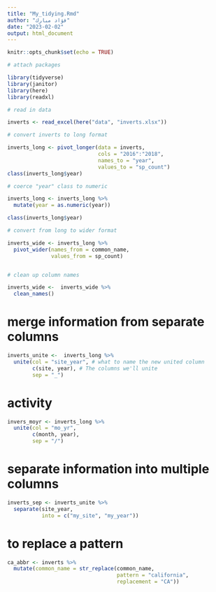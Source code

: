 ```yaml
---
title: "My_tidying.Rmd"
author: "فؤاد مبارك"
date: "2023-02-02"
output: html_document
---
```


```r
knitr::opts_chunk$set(echo = TRUE)

# attach packages

library(tidyverse)
library(janitor)
library(here)
library(readxl)

# read in data

inverts <- read_excel(here("data", "inverts.xlsx"))
```

```r
# convert inverts to long format

inverts_long <- pivot_longer(data = inverts, 
                             cols = "2016":"2018",
                             names_to = "year",
                             values_to = "sp_count")
class(inverts_long$year)

# coerce "year" class to numeric

inverts_long <- inverts_long %>% 
  mutate(year = as.numeric(year))

class(inverts_long$year)
```

```r
# convert from long to wider format

inverts_wide <- inverts_long %>%
  pivot_wider(names_from = common_name,
              values_from = sp_count)


# clean up column names

inverts_wide <-  inverts_wide %>% 
  clean_names()

```

# merge information from separate columns

```r

inverts_unite <-  inverts_long %>% 
  unite(col = "site_year", # what to name the new united column
        c(site, year), # The columns we'll unite
        sep = "_")


```

# activity

```r

invers_moyr <- inverts_long %>% 
  unite(col = "mo_yr",
        c(month, year),
        sep = "/")
```

# separate information into multiple columns
```r

inverts_sep <- inverts_unite %>% 
  separate(site_year, 
           into = c("my_site", "my_year"))
```

# to replace a pattern

```r

ca_abbr <- inverts %>% 
  mutate(common_name = str_replace(common_name,
                                   pattern = "california",
                                   replacement = "CA"))
```

